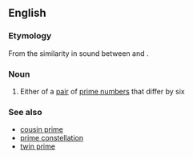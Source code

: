 ==English==

===Etymology===
From the similarity in sound between {{term|six}} and {{term|sexy}}.

===Noun===
{{wikipedia}}
{{en-noun|head=[[sexy]] [[prime]]}}

# {{context|mathematics|lang=en}} Either of a [[pair]] of [[prime number]]s that differ by six

===See also===
*[[cousin prime]]
*[[prime constellation]]
*[[twin prime]]